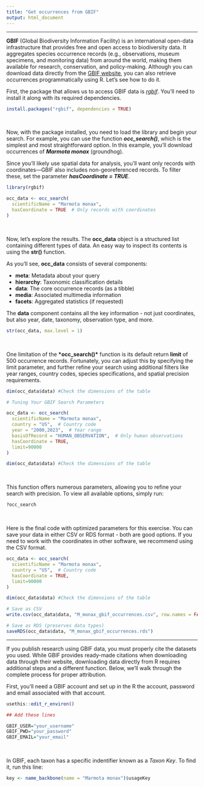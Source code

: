 ```yaml
---
title: "Get occurrences from GBIF"
output: html_document
---
```


------------------------------------------------------------------------

**GBIF** (Global Biodiversity Information Facility) is an international open-data infrastructure that provides free and open access to biodiversity data. It aggregates species occurrence records (e.g., observations, museum specimens, and monitoring data) from around the world, making them available for research, conservation, and policy-making. Although you can download data directly from the [GBIF website](https://www.gbif.org/), you can also retrieve occurrences programmatically using R. Let’s see how to do it.

First, the package that allows us to access GBIF data is [*rgbif*](https://www.gbif.org/tool/81747/rgbif). You’ll need to install it along with its required dependencies.

```r
install.packages("rgbif", dependencies = TRUE)
```

<br>

Now, with the package installed, you need to load the library and begin your search. For example, you can use the function <b>*occ_search()*</b>, which is the simplest and most straightforward option. In this example, you’ll download occurrences of <b>*Marmota monax*</b> (groundhog).

Since you’ll likely use spatial data for analysis, you’ll want only records with coordinates—GBIF also includes non-georeferenced records. To filter these, set the parameter <b>*hasCoordinate = TRUE*</b>.

```r
library(rgbif)

occ_data <- occ_search(
  scientificName = "Marmota monax",
  hasCoordinate = TRUE  # Only records with coordinates
)
```

<br>

Now, let’s explore the results. The <b>occ_data</b> object is a structured list containing different types of data. An easy way to inspect its contents is using the <b>str()</b> function.

As you’ll see, <b>occ_data</b> consists of several components:

-   **meta**: Metadata about your query
-   **hierarchy**: Taxonomic classification details
-   **data**: The core occurrence records (as a tibble)
-   **media**: Associated multimedia information
-   **facets**: Aggregated statistics (if requested)

The **data** component contains all the key information - not just coordinates, but also year, date, taxonomy, observation type, and more.

```r
str(occ_data, max.level = 1)
```

<br>

One limitation of the <b>\*occ_search()\*</b> function is its default return **limit** of 500 occurrence records. Fortunately, you can adjust this by specifying the limit parameter, and further refine your search using additional filters like year ranges, country codes, species specifications, and spatial precision requirements.

```r
dim(occ_data$data) #Check the dimensions of the table

# Tuning Your GBIF Search Parameters

occ_data <- occ_search(
  scientificName = "Marmota monax",
  country = "US",  # Country code
  year = "2000,2023",  # Year range
  basisOfRecord = "HUMAN_OBSERVATION",  # Only human observations
  hasCoordinate = TRUE,
  limit=90000
)

dim(occ_data$data) #Check the dimensions of the table 

```
<br>

This function offers numerous parameters, allowing you to refine your
search with precision. To view all available options, simply run:

```r
?occ_search
```
<br>

Here is the final code with optimized parameters for this exercise. You can save your data in either CSV or RDS format - both are good options. If you need to work with the coordinates in other software, we recommend using the CSV format.

```r
occ_data <- occ_search(
  scientificName = "Marmota monax",
  country = "US",  # Country code
  hasCoordinate = TRUE,
  limit=90000
)

dim(occ_data$data) #Check the dimensions of the table

# Save as CSV
write.csv(occ_data$data, "M_monax_gbif_occurrences.csv", row.names = FALSE)

# Save as RDS (preserves data types)
saveRDS(occ_data$data, "M_monax_gbif_occurrences.rds")

```

---

If you publish research using GBIF data, you must properly cite the datasets you used. While GBIF provides ready-made citations when downloading data through their website, downloading data directly from R requires additional steps and a different function. Below, we’ll walk through the complete process for proper attribution.

First, you'll need a GBIF account and set up in the R the account, password and email associated with that account.

```r
usethis::edit_r_environ()

## Add these lines

GBIF_USER="your_username"
GBIF_PWD="your_password"
GBIF_EMAIL="your_email"

```
<br>

In GBIF, each taxon has a specific indentifier known as a *Taxon Key*. To find it, run this line:

```r
key <- name_backbone(name = "Marmota monax")$usageKey
```

